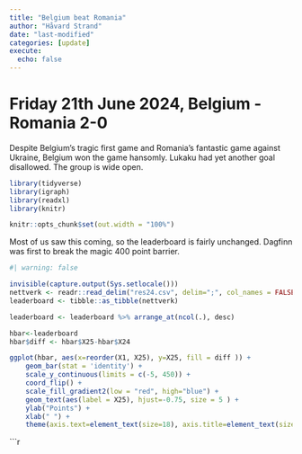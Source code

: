 ```yaml
---
title: "Belgium beat Romania"
author: "Håvard Strand"
date: "last-modified"
categories: [update]
execute:
  echo: false
---
```


# Friday 21th June 2024, Belgium - Romania 2-0

Despite Belgium's tragic first game and Romania's fantastic game against Ukraine, Belgium won the game hansomly. Lukaku had yet another goal disallowed. The group is wide open.

```r

library(tidyverse)
library(igraph)
library(readxl)
library(knitr)

knitr::opts_chunk$set(out.width = "100%")

```

Most of us saw this coming, so the leaderboard is fairly unchanged. Dagfinn was first to break the magic 400 point barrier.  


```r
#| warning: false

invisible(capture.output(Sys.setlocale()))
nettverk <- readr::read_delim("res24.csv", delim=";", col_names = FALSE, locale = locale(encoding = "UTF-8"))
leaderboard <- tibble::as_tibble(nettverk)

leaderboard <- leaderboard %>% arrange_at(ncol(.), desc)

hbar<-leaderboard 
hbar$diff <- hbar$X25-hbar$X24

ggplot(hbar, aes(x=reorder(X1, X25), y=X25, fill = diff )) + 
    geom_bar(stat = 'identity') + 
    scale_y_continuous(limits = c(-5, 450)) +
    coord_flip() + 
    scale_fill_gradient2(low = "red", high="blue") +
    geom_text(aes(label = X25), hjust=-0.75, size = 5 ) + 
    ylab("Points") +
    xlab(" ") +
    theme(axis.text=element_text(size=18), axis.title=element_text(size=18,face="bold"))
```


```r
